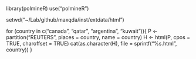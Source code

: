 library(polmineR)
use("polmineR")


setwd("~/Lab/github/maxqda/inst/extdata/html")

for (country in c("canada", "qatar", "argentina", "kuwait")){
  P <- partition("REUTERS", places = country, name = country)
  H <- html(P, cpos = TRUE, charoffset = TRUE)
  cat(as.character(H), file = sprintf("%s.html", country))
}
